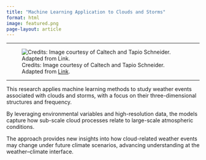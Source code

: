 ```yaml
---
title: "Machine Learning Application to Clouds and Storms"
format: html
image: featured.png
page-layout: article
---
```


---

![Credits: Image courtesy of Caltech and Tapio Schneider. Adapted from [Link](https://news.mit.edu/2018/new-climate-modeling-alliance-clima-1212).](featured.png)

---

This research applies machine learning methods to study weather events associated with clouds and storms, with a focus on their three-dimensional structures and frequency.

By leveraging environmental variables and high-resolution data, the models capture how sub-scale cloud processes relate to large-scale atmospheric conditions. 

The approach provides new insights into how cloud-related weather events may change under future climate scenarios, advancing understanding at the weather–climate interface.

